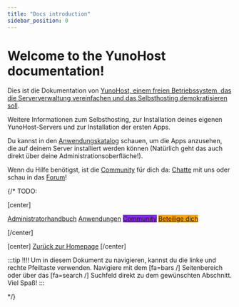 ```yaml
---
title: "Docs introduction"
sidebar_position: 0
---
```


# Welcome to the YunoHost documentation!

Dies ist die Dokumentation von [YunoHost, einem freien Betriebssystem, das die Serververwaltung vereinfachen und das Selbsthosting demokratisieren soll](/admin/overview/what_is_yunohost).

Weitere Informationen zum Selbsthosting, zur Installation deines eigenen YunoHost-Servers und zur Installation der ersten Apps.

Du kannst in den [Anwendungskatalog](https://apps.yunohost.org) schauen, um die Apps anzusehen, die auf deinem Server installiert werden können (Natürlich geht das auch direkt über deine Administrationsoberfläche!).

Wenn du Hilfe benötigst, ist die [Community](/community) für dich da: [Chatte](/community/chat_rooms) mit uns oder schau in das [Forum](/community/forum)!

{/*
TODO:

[center]

<a href="/admindoc" class="btn btn-lg btn-primary inline"><i class="fa fa-cogs"></i> Administratorhandbuch</a>
<a href="/apps" class="btn btn-lg btn-success inline"><i class="fa fa-cubes"></i> Anwendungen</a>
<a href="/community" class="btn btn-lg btn-primary" style="background: blueviolet;border-color: blueviolet;"><i class="fa fa-users"></i> Community</a>
<a href="/contribute" style="background: orange; border-color: orange;" class="btn btn-lg btn-error"><i class="fa fa-heart"></i> Beteilige dich</a>

[/center]

[center]
<a href="https://yunohost.org" class="btn btn-lg inline"><i class="fa fa-fw fa-arrow-left"></i> Zurück zur Homepage</a>
[/center]

:::tip
!!!! Um in diesem Dokument zu navigieren, kannst du die linke und rechte Pfeiltaste verwenden. Navigiere mit dem [fa=bars /] Seitenbereich oder über das [fa=search /] Suchfeld direkt zu dem gewünschten Abschnitt. Viel Spaß!
:::

*/}
